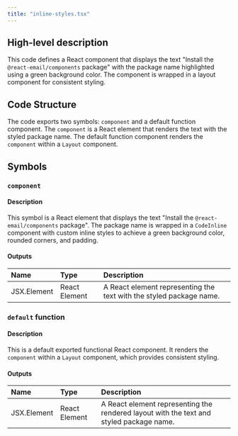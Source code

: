 ```yaml
---
title: "inline-styles.tsx"
---
```


## High-level description
This code defines a React component that displays the text "Install the `@react-email/components` package" with the package name highlighted using a green background color. The component is wrapped in a layout component for consistent styling.

## Code Structure
The code exports two symbols: `component` and a default function component. The `component` is a React element that renders the text with the styled package name. The default function component renders the `component` within a `Layout` component.

## Symbols
### `component`
#### Description
This symbol is a React element that displays the text "Install the `@react-email/components` package". The package name is wrapped in a `CodeInline` component with custom inline styles to achieve a green background color, rounded corners, and padding.

#### Outputs
| Name | Type | Description |
|:-----|:-----|:------------|
| JSX.Element | React Element | A React element representing the text with the styled package name. |

### `default` function
#### Description
This is a default exported functional React component. It renders the `component` within a `Layout` component, which provides consistent styling.

#### Outputs
| Name | Type | Description |
|:-----|:-----|:------------|
| JSX.Element | React Element | A React element representing the rendered layout with the text and styled package name. |
